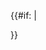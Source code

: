 {{#if: {{{live|}}}|<includeonly><div id="wpImageAnnotatorWrapper" style="display:none;"></includeonly>}}
__NOTOC__

{{#if: {{{lang|}}}
|<div class="wpImageAnnotatorTexts" lang="{{{alias|{{{lang}}}}}}">

{{MediaWiki:ImageAnnotatorUITexts|lang={{{lang}}}|live={{{live|}}}}}

</div>
}}

<div class="wpImageAnnotatorTexts" lang="zh">

{{MediaWiki:ImageAnnotatorUITexts|live={{{live|}}}}}
{{MediaWiki:ImageAnnotatorEditSummaries|live={{{live|}}}}}

</div>

{{#if: {{{live|}}}|<includeonly><span id="wpImageAnnotatorWrapperEnd"></span></div></includeonly>}}